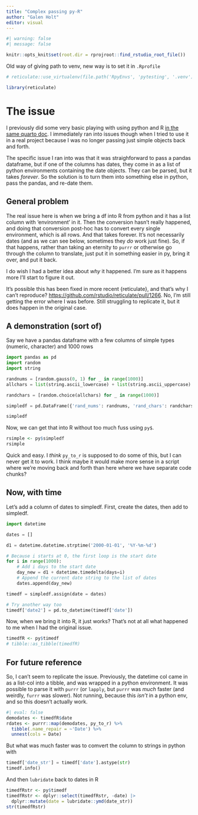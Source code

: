 ```yaml
---
title: "Complex passing py-R"
author: "Galen Holt"
editor: visual
---
```


```r
#| warning: false
#| message: false

knitr::opts_knit$set(root.dir = rprojroot::find_rstudio_root_file())
```

Old way of giving path to venv, new way is to set it in `.Rprofile`

```r
# reticulate::use_virtualenv(file.path('RpyEnvs', 'pytesting', '.venv'), required = TRUE)
```

```r
library(reticulate)
```

# The issue

I previously did some very basic playing with using python and R [in the same quarto doc](RandPython.qmd). I immediately ran into issues though when I tried to use it in a real project because I was no longer passing just simple objects back and forth.

The specific issue I ran into was that it was straighforward to pass a pandas dataframe, but if one of the columns has dates, they come in as a list of python environments containing the date objects. They can be parsed, but it takes *forever*. So the solution is to turn them into something else in python, pass the pandas, and re-date them.

## General problem

The real issue here is when we bring a df into R from python and it has a list column with 'environment' in it. Then the conversion hasn't really happened, and doing that conversion post-hoc has to convert every single environment, which is all rows. And that takes forever. It's not necessarily dates (and as we can see below, sometimes they *do* work just fine). So, if that happens, rather than taking an eternity to `purrr` or otherwise go through the column to translate, just put it in something easier in py, bring it over, and put it back.

I do wish I had a better idea about *why* it happened. I'm sure as it happens more I'll start to figure it out.

It's possible this has been fixed in more recent {reticulate}, and that's why I can't reproduce? <https://github.com/rstudio/reticulate/pull/1266>. No, I'm still getting the error where I was before. Still struggling to replicate it, but it does happen in the original case.

## A demonstration (sort of)

Say we have a pandas dataframe with a few columns of simple types (numeric, character) and 1000 rows

```python
import pandas as pd
import random
import string

randnums = [random.gauss(0, 1) for _ in range(1000)]
allchars = list(string.ascii_lowercase) + list(string.ascii_uppercase)

randchars = [random.choice(allchars) for _ in range(1000)]

simpledf = pd.DataFrame({'rand_nums': randnums, 'rand_chars': randchars}, columns=['rand_nums', 'rand_chars'], index=range(1000))

simpledf

```

Now, we can get that into R without too much fuss using `py$`.

```r

rsimple <- py$simpledf
rsimple
```

Quick and easy. I *think* `py_to_r` is supposed to do some of this, but I can never get it to work. I think maybe it would make more sense in a script where we're moving back and forth than here where we have separate code chunks?

## Now, with time

Let's add a column of dates to simpledf. First, create the dates, then add to simpledf.

```python

import datetime

dates = []

d1 = datetime.datetime.strptime('2000-01-01', '%Y-%m-%d')

# Because i starts at 0, the first loop is the start date
for i in range(1000):
    # Add i days to the start date
    day_new = d1 + datetime.timedelta(days=i)
    # Append the current date string to the list of dates
    dates.append(day_new)

timedf = simpledf.assign(date = dates)

# Try another way too
timedf['date2'] = pd.to_datetime(timedf['date'])
```

Now, when we bring it into R, it just works? That's not at all what happened to me when I had the original issue.

```r
timedfR <- py$timedf
# tibble::as_tibble(timedfR)
```

## For future reference

So, I can't seem to replicate the issue. Previously, the datetime col came in as a list-col into a tibble, and was wrapped in a python environment. It was possible to parse it with `purrr` (or `lapply`, but `purrr` was *much* faster (and weirdly, `furrr` was slower). Not running, because this *isn't* in a python env, and so this doesn't actually work.

```r
#| eval: false
demodates <- timedfR$date
rdates <- purrr::map(demodates, py_to_r) %>%
  tibble(.name_repair = ~'Date') %>%
  unnest(cols = Date)
```

But what was much faster was to comvert the column to strings in python with

```python
timedf['date_str'] = timedf['date'].astype(str)
timedf.info()
```

And then `lubridate` back to dates in R

```r
timedfRstr <- py$timedf
timedfRstr <- dplyr::select(timedfRstr, -date) |> 
  dplyr::mutate(date = lubridate::ymd(date_str))
str(timedfRstr)
```

